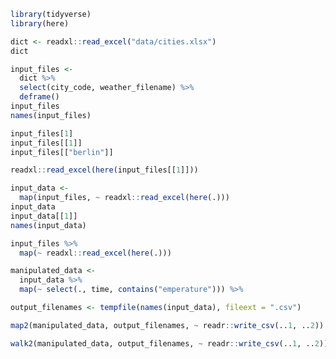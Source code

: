 <!-- Setup 04-map.R -->
```r
library(tidyverse)
library(here)
```


<!-- Load dictionary from file -->
```r
dict <- readxl::read_excel("data/cities.xlsx")
dict
```


<!-- Collect input files as a named vector -->
```r
input_files <-
  dict %>%
  select(city_code, weather_filename) %>%
  deframe()
input_files
names(input_files)
```


<!-- Access individual input files -->
```r
input_files[1]
input_files[[1]]
input_files[["berlin"]]
```


<!-- Read a single input file -->
```r
readxl::read_excel(here(input_files[[1]]))
```


<!-- Read all input files -->
```r
input_data <-
  map(input_files, ~ readxl::read_excel(here(.)))
input_data
input_data[[1]]
names(input_data)
```


<!-- Pipe notation -->
```r
input_files %>%
  map(~ readxl::read_excel(here(.)))
```


<!-- Manipulate results -->
```r
manipulated_data <-
  input_data %>%
  map(~ select(., time, contains("emperature"))) %>%
```


<!-- Write back results: new file names -->
```r
output_filenames <- tempfile(names(input_data), fileext = ".csv")
```


<!-- Iterate over pairs -->
```r
map2(manipulated_data, output_filenames, ~ readr::write_csv(..1, ..2))
```


<!-- We don't really need the output -->
```r
walk2(manipulated_data, output_filenames, ~ readr::write_csv(..1, ..2))
```
